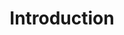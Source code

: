 ---
title: "Introduction"
description: "World App provides simple and easy access to World Network."
---